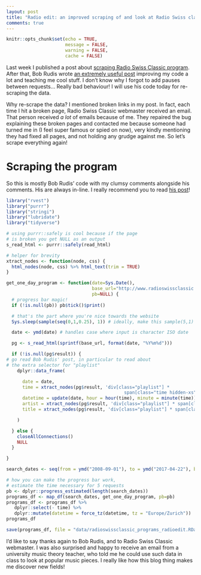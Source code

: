 ```yaml
---
layout: post
title: "Radio edit: an improved scraping of and look at Radio Swiss classic program"
comments: true
---
```

```r
knitr::opts_chunk$set(echo = TRUE,
                      message = FALSE,
                      warning = FALSE, 
                      cache = FALSE)
```

Last week I published a post about [scraping Radio Swiss Classic program](http://www.masalmon.eu/2017/04/23/radioswissclassic/). After that, Bob Rudis wrote [an extremely useful post](https://rud.is/b/2017/04/23/decomposing-composers-with-r/) improving my code a lot and teaching me cool stuff. I don't know why I forgot to add pauses between requests... Really bad behaviour! I will use his code today for re-scraping the data. 

Why re-scrape the data? I mentioned broken links in my post. In fact, each time I hit a broken page, Radio Swiss Classic webmaster received an email. That person received _a lot_ of emails because of me. They repaired the bug explaining these broken pages and contacted me because someone had turned me in (I feel super famous or spied on now), very kindly mentioning they had fixed all pages, and not holding any grudge against me. So let's scrape everything again!

<!--more-->

# Scraping the program

So this is mostly Bob Rudis' code with my clumsy comments alongside his comments. His are always in-line. I really recommend you to read [his post](https://rud.is/b/2017/04/23/decomposing-composers-with-r/)!

```r
library("rvest")
library("purrr")
library("stringi")
library("lubridate")
library("tidyverse")

# using purrr::safely is cool because if the page 
# is broken you get NULL as an output
s_read_html <- purrr::safely(read_html)

# helper for brevity
xtract_nodes <- function(node, css) {
  html_nodes(node, css) %>% html_text(trim = TRUE)
}

get_one_day_program <- function(date=Sys.Date(),
                                base_url="http://www.radioswissclassic.ch/en/music-programme/search/%s",
                                pb=NULL) {
  # progress bar magic!
  if (!is.null(pb)) pb$tick()$print()

  # that's the part where you're nice towards the website
  Sys.sleep(sample(seq(0,1,0.25), 1)) # ideally, make this sample(5,1)

  date <- ymd(date) # handles case where input is character ISO date

  pg <- s_read_html(sprintf(base_url, format(date, "%Y%m%d")))

  if (!is.null(pg$result)) {
# go read Bob Rudis' post, in particular to read about
# the extra selector for "playlist"
    dplyr::data_frame(

      date = date,
      time = xtract_nodes(pg$result, 'div[class="playlist"] *
                                            span[class="time hidden-xs"]') %>% hm(),
      datetime = update(date, hour = hour(time), minute = minute(time)),
      artist = xtract_nodes(pg$result, 'div[class="playlist"] * span[class="titletag"]'),
      title = xtract_nodes(pg$result, 'div[class="playlist"] * span[class="artist"]')

    )

  } else {
    closeAllConnections()
    NULL
  }

}

search_dates <- seq(from = ymd("2008-09-01"), to = ymd("2017-04-22"), by = "1 day")

# how you can make the progress bar work,
# estimate the time necessary for 5 requests
pb <- dplyr::progress_estimated(length(search_dates))
programs_df <- map_df(search_dates, get_one_day_program, pb=pb)
programs_df <- programs_df %>%
   dplyr::select(- time) %>%
   dplyr::mutate(datetime = force_tz(datetime, tz = "Europe/Zurich"))
programs_df

save(programs_df, file = "data/radioswissclassic_programs_radioedit.RData")
```


I'd like to say thanks again to Bob Rudis, and to Radio Swiss Classic webmaster. I was also surprised and happy to receive an email from a university music theory teacher, who told me he could use such data in class to look at popular music pieces. I really like how this blog thing makes me discover new fields!
